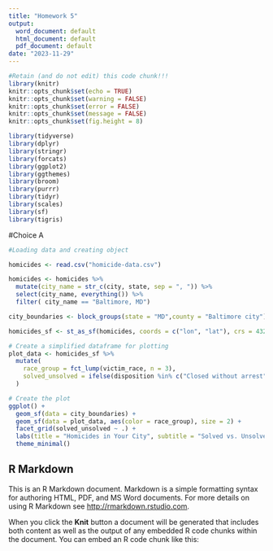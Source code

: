 ```yaml
---
title: "Homework 5"
output:
  word_document: default
  html_document: default
  pdf_document: default
date: "2023-11-29"
---
```



```r
#Retain (and do not edit) this code chunk!!!
library(knitr)
knitr::opts_chunk$set(echo = TRUE)
knitr::opts_chunk$set(warning = FALSE)
knitr::opts_chunk$set(error = FALSE)
knitr::opts_chunk$set(message = FALSE)
knitr::opts_chunk$set(fig.height = 8)

```



```r
library(tidyverse)
library(dplyr)
library(stringr)
library(forcats)
library(ggplot2)
library(ggthemes)
library(broom)
library(purrr)
library(tidyr)
library(scales)
library(sf)
library(tigris)

```



#Choice A

```r
#Loading data and creating object

homicides <- read.csv("homicide-data.csv")

homicides <- homicides %>%
  mutate(city_name = str_c(city, state, sep = ", ")) %>%
  select(city_name, everything()) %>%
  filter( city_name == "Baltimore, MD")
```



```r
city_boundaries <- block_groups(state = "MD",county = "Baltimore city")

```



```r
homicides_sf <- st_as_sf(homicides, coords = c("lon", "lat"), crs = 4326)

```



```r
# Create a simplified dataframe for plotting
plot_data <- homicides_sf %>%
  mutate(
    race_group = fct_lump(victim_race, n = 3),
    solved_unsolved = ifelse(disposition %in% c("Closed without arrest", "Open/No arrest"), "Unsolved", "Solved")
  )

```



```r
# Create the plot
ggplot() +
  geom_sf(data = city_boundaries) +
  geom_sf(data = plot_data, aes(color = race_group), size = 2) +
  facet_grid(solved_unsolved ~ .) +
  labs(title = "Homicides in Your City", subtitle = "Solved vs. Unsolved, by Race") +
  theme_minimal()

```





## R Markdown

This is an R Markdown document. Markdown is a simple formatting syntax for authoring HTML, PDF, and MS Word documents. For more details on using R Markdown see <http://rmarkdown.rstudio.com>.

When you click the **Knit** button a document will be generated that includes both content as well as the output of any embedded R code chunks within the document. You can embed an R code chunk like this:
